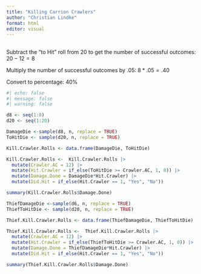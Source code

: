 ---
title: "Killing Carrion Crawlers"
author: "Christian Lindke"
format: html
editor: visual
---

## 

Subtract the "to Hit" roll from 20 to get the number of successful outcomes: $20 - 12 = 8$

Multiply the number of successful outcomes by .05: $8 * .05 = .40$

Convert to percentage: $40\%$

```{r}
#| echo: false
#| message: false
#| warning: false

d8 <- seq(1:8)
d20 <- seq(1:20)

DamageDie <-sample(d8, n, replace = TRUE) 
ToHitDie <- sample(d20, n, replace = TRUE)

Kill.Crawler.Rolls <- data.frame(DamageDie, ToHitDie)

Kill.Crawler.Rolls <-  Kill.Crawler.Rolls |> 
  mutate(Crawler.AC = 12) |> 
  mutate(Hit.Crawler = if_else(ToHitDie >= Crawler.AC, 1, 0)) |> 
  mutate(Damage.Done = DamageDie*Hit.Crawler) |> 
  mutate(Did.Hit = if_else(Hit.Crawler == 1, "Yes", "No"))

summary(Kill.Crawler.Rolls$Damage.Done)

ThiefDamageDie <-sample(d6, n, replace = TRUE) 
ThiefToHitDie <- sample(d20, n, replace = TRUE)

Thief.Kill.Crawler.Rolls <- data.frame(ThiefDamageDie, ThiefToHitDie)

Thief.Kill.Crawler.Rolls <-  Thief.Kill.Crawler.Rolls |> 
  mutate(Crawler.AC = 12) |> 
  mutate(Hit.Crawler = if_else(ThiefToHitDie >= Crawler.AC, 1, 0)) |> 
  mutate(Damage.Done = ThiefDamageDie*Hit.Crawler) |> 
  mutate(Did.Hit = if_else(Hit.Crawler == 1, "Yes", "No"))

summary(Thief.Kill.Crawler.Rolls$Damage.Done)


```
